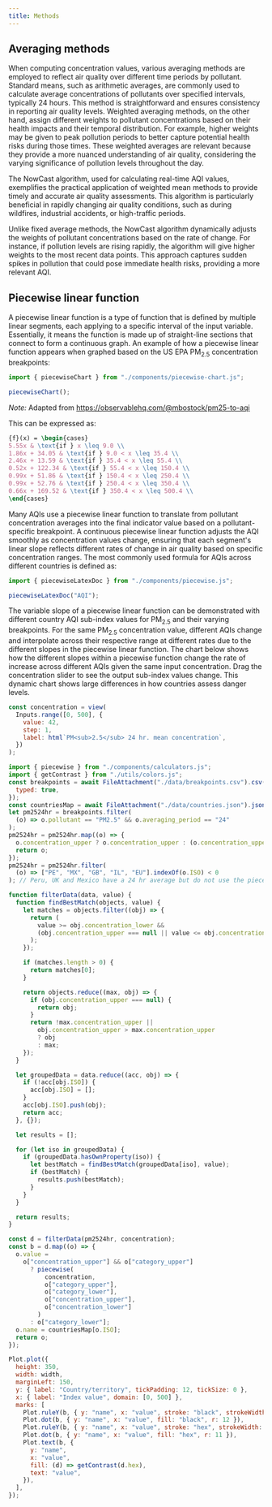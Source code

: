 ```yaml
---
title: Methods
---
```


## Averaging methods

When computing concentration values, various averaging methods are employed to reflect air quality over different time periods by pollutant. Standard means, such as arithmetic averages, are commonly used to calculate average concentrations of pollutants over specified intervals, typically 24 hours. This method is straightforward and ensures consistency in reporting air quality levels. Weighted averaging methods, on the other hand, assign different weights to pollutant concentrations based on their health impacts and their temporal distribution. For example, higher weights may be given to peak pollution periods to better capture potential health risks during those times. These weighted averages are relevant because they provide a more nuanced understanding of air quality, considering the varying significance of pollution levels throughout the day.

The NowCast algorithm, used for calculating real-time AQI values, exemplifies the practical application of weighted mean methods to provide timely and accurate air quality assessments. This algorithm is particularly beneficial in rapidly changing air quality conditions, such as during wildfires, industrial accidents, or high-traffic periods.

Unlike fixed average methods, the NowCast algorithm dynamically adjusts the weights of pollutant concentrations based on the rate of change. For instance, if pollution levels are rising rapidly, the algorithm will give higher weights to the most recent data points. This approach captures sudden spikes in pollution that could pose immediate health risks, providing a more relevant AQI.

## Piecewise linear function

A piecewise linear function is a type of function that is defined by multiple linear segments, each applying to a specific interval of the input variable. Essentially, it means the function is made up of straight-line sections that connect to form a continuous graph. An example of how a piecewise linear function appears when graphed based on the US EPA PM<sub>2.5</sub> concentration breakpoints:

```js
import { piecewiseChart } from "./components/piecewise-chart.js";
```

```js
piecewiseChart();
```

_Note:_ Adapted from https://observablehq.com/@mbostock/pm25-to-aqi

This can be expressed as:

```tex
{f}(x) = \begin{cases}
5.55x & \text{if } x \leq 9.0 \\
1.86x + 34.05 & \text{if } 9.0 < x \leq 35.4 \\
2.46x + 13.59 & \text{if } 35.4 < x \leq 55.4 \\
0.52x + 122.34 & \text{if } 55.4 < x \leq 150.4 \\
0.99x + 51.86 & \text{if } 150.4 < x \leq 250.4 \\
0.99x + 52.76 & \text{if } 250.4 < x \leq 350.4 \\
0.66x + 169.52 & \text{if } 350.4 < x \leq 500.4 \\
\end{cases}
```

Many AQIs use a piecewise linear function to translate from pollutant concentration averages into the final indicator value based on a pollutant-specific breakpoint. A continuous piecewise linear function adjusts the AQI smoothly as concentration values change, ensuring that each segment's linear slope reflects different rates of change in air quality based on specific concentration ranges. The most commonly used formula for AQIs across different countries is defined as:

```js
import { piecewiseLatexDoc } from "./components/piecewise.js";
```

```js
piecewiseLatexDoc("AQI");
```

The variable slope of a piecewise linear function can be demonstrated with different country AQI sub-index values for PM<sub>2.5</sub> and their varying breakpoints. For the same PM<sub>2.5</sub> concentration value, different AQIs change and interpolate across their respective range at different rates due to the different slopes in the piecewise linear function. The chart below shows how the different slopes within a piecewise function change the rate of increase across different AQIs given the same input concentration. Drag the concentration slider to see the output sub-index values change. This dynamic chart shows large differences in how countries assess danger levels.

```js
const concentration = view(
  Inputs.range([0, 500], {
    value: 42,
    step: 1,
    label: html`PM<sub>2.5</sub> 24 hr. mean concentration`,
  })
);
```

```js
import { piecewise } from "./components/calculators.js";
import { getContrast } from "./utils/colors.js";
const breakpoints = await FileAttachment("./data/breakpoints.csv").csv({
  typed: true,
});
const countriesMap = await FileAttachment("./data/countries.json").json();
let pm2524hr = breakpoints.filter(
  (o) => o.pollutant == "PM2.5" && o.averaging_period == "24"
);
pm2524hr = pm2524hr.map((o) => {
  o.concentration_upper ? o.concentration_upper : (o.concentration_upper = 500);
  return o;
});
pm2524hr = pm2524hr.filter(
  (o) => ["PE", "MX", "GB", "IL", "EU"].indexOf(o.ISO) < 0
); // Peru, UK and Mexico have a 24 hr average but do not use the piecewise
```

```js
function filterData(data, value) {
  function findBestMatch(objects, value) {
    let matches = objects.filter((obj) => {
      return (
        value >= obj.concentration_lower &&
        (obj.concentration_upper === null || value <= obj.concentration_upper)
      );
    });

    if (matches.length > 0) {
      return matches[0];
    }

    return objects.reduce((max, obj) => {
      if (obj.concentration_upper === null) {
        return obj;
      }
      return !max.concentration_upper ||
        obj.concentration_upper > max.concentration_upper
        ? obj
        : max;
    });
  }

  let groupedData = data.reduce((acc, obj) => {
    if (!acc[obj.ISO]) {
      acc[obj.ISO] = [];
    }
    acc[obj.ISO].push(obj);
    return acc;
  }, {});

  let results = [];

  for (let iso in groupedData) {
    if (groupedData.hasOwnProperty(iso)) {
      let bestMatch = findBestMatch(groupedData[iso], value);
      if (bestMatch) {
        results.push(bestMatch);
      }
    }
  }

  return results;
}

const d = filterData(pm2524hr, concentration);
const b = d.map((o) => {
  o.value =
    o["concentration_upper"] && o["category_upper"]
      ? piecewise(
          concentration,
          o["category_upper"],
          o["category_lower"],
          o["concentration_upper"],
          o["concentration_lower"]
        )
      : o["category_lower"];
  o.name = countriesMap[o.ISO];
  return o;
});
```

```js
Plot.plot({
  height: 350,
  width: width,
  marginLeft: 150,
  y: { label: "Country/territory", tickPadding: 12, tickSize: 0 },
  x: { label: "Index value", domain: [0, 500] },
  marks: [
    Plot.ruleY(b, { y: "name", x: "value", stroke: "black", strokeWidth: 6 }),
    Plot.dot(b, { y: "name", x: "value", fill: "black", r: 12 }),
    Plot.ruleY(b, { y: "name", x: "value", stroke: "hex", strokeWidth: 4 }),
    Plot.dot(b, { y: "name", x: "value", fill: "hex", r: 11 }),
    Plot.text(b, {
      y: "name",
      x: "value",
      fill: (d) => getContrast(d.hex),
      text: "value",
    }),
  ],
});
```
